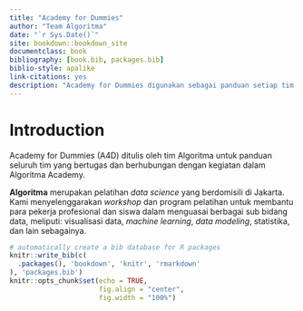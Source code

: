 ```yaml
--- 
title: "Academy for Dummies"
author: "Team Algoritma"
date: "`r Sys.Date()`"
site: bookdown::bookdown_site
documentclass: book
bibliography: [book.bib, packages.bib]
biblio-style: apalike
link-citations: yes
description: "Academy for Dummies digunakan sebagai panduan setiap tim yang bertugas pada Algoritma Academy."
---
```


# Introduction

Academy for Dummies (A4D) ditulis oleh tim Algoritma untuk panduan seluruh tim yang bertugas dan berhubungan dengan kegiatan dalam Algoritma Academy.

**Algoritma** merupakan pelatihan *data science* yang berdomisili di Jakarta. Kami menyelenggarakan *workshop* dan program pelatihan untuk membantu para pekerja profesional dan siswa dalam menguasai berbagai sub bidang data, meliputi: visualisasi data, *machine learning*, *data modeling*, statistika, dan lain sebagainya.

```r
# automatically create a bib database for R packages
knitr::write_bib(c(
  .packages(), 'bookdown', 'knitr', 'rmarkdown'
), 'packages.bib')
knitr::opts_chunk$set(echo = TRUE,
                      fig.align = "center",
                      fig.width = "100%")
```